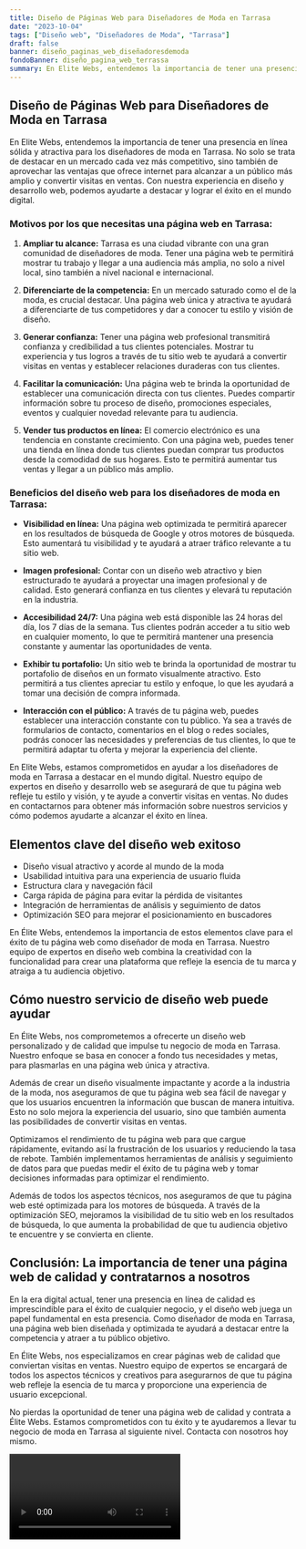 ```yaml
---
title: Diseño de Páginas Web para Diseñadores de Moda en Tarrasa
date: "2023-10-04"
tags: ["Diseño web", "Diseñadores de Moda", "Tarrasa"]
draft: false
banner: diseño_paginas_web_diseñadoresdemoda
fondoBanner: diseño_pagina_web_terrassa
summary: En Elite Webs, entendemos la importancia de tener una presencia en línea sólida y atractiva para los diseñadores de moda en Tarrasa. No solo se trata de destacar en un mercado cada vez más competitivo, sino también de aprovechar las ventajas que ofrece internet para alcanzar a un público más amplio y convertir visitas en ventas. Con nuestra experiencia en diseño y desarrollo web, podemos ayudarte a destacar y lograr el éxito en el mundo digital.
---
```



## Diseño de Páginas Web para Diseñadores de Moda en Tarrasa

En Elite Webs, entendemos la importancia de tener una presencia en línea sólida y atractiva para los diseñadores de moda en Tarrasa. No solo se trata de destacar en un mercado cada vez más competitivo, sino también de aprovechar las ventajas que ofrece internet para alcanzar a un público más amplio y convertir visitas en ventas. Con nuestra experiencia en diseño y desarrollo web, podemos ayudarte a destacar y lograr el éxito en el mundo digital.

### Motivos por los que necesitas una página web en Tarrasa:

1. **Ampliar tu alcance:** Tarrasa es una ciudad vibrante con una gran comunidad de diseñadores de moda. Tener una página web te permitirá mostrar tu trabajo y llegar a una audiencia más amplia, no solo a nivel local, sino también a nivel nacional e internacional.

2. **Diferenciarte de la competencia:** En un mercado saturado como el de la moda, es crucial destacar. Una página web única y atractiva te ayudará a diferenciarte de tus competidores y dar a conocer tu estilo y visión de diseño.

3. **Generar confianza:** Tener una página web profesional transmitirá confianza y credibilidad a tus clientes potenciales. Mostrar tu experiencia y tus logros a través de tu sitio web te ayudará a convertir visitas en ventas y establecer relaciones duraderas con tus clientes.

4. **Facilitar la comunicación:** Una página web te brinda la oportunidad de establecer una comunicación directa con tus clientes. Puedes compartir información sobre tu proceso de diseño, promociones especiales, eventos y cualquier novedad relevante para tu audiencia.

5. **Vender tus productos en línea:** El comercio electrónico es una tendencia en constante crecimiento. Con una página web, puedes tener una tienda en línea donde tus clientes puedan comprar tus productos desde la comodidad de sus hogares. Esto te permitirá aumentar tus ventas y llegar a un público más amplio.

### Beneficios del diseño web para los diseñadores de moda en Tarrasa:

- **Visibilidad en línea:** Una página web optimizada te permitirá aparecer en los resultados de búsqueda de Google y otros motores de búsqueda. Esto aumentará tu visibilidad y te ayudará a atraer tráfico relevante a tu sitio web.

- **Imagen profesional:** Contar con un diseño web atractivo y bien estructurado te ayudará a proyectar una imagen profesional y de calidad. Esto generará confianza en tus clientes y elevará tu reputación en la industria.

- **Accesibilidad 24/7:** Una página web está disponible las 24 horas del día, los 7 días de la semana. Tus clientes podrán acceder a tu sitio web en cualquier momento, lo que te permitirá mantener una presencia constante y aumentar las oportunidades de venta.

- **Exhibir tu portafolio:** Un sitio web te brinda la oportunidad de mostrar tu portafolio de diseños en un formato visualmente atractivo. Esto permitirá a tus clientes apreciar tu estilo y enfoque, lo que les ayudará a tomar una decisión de compra informada.

- **Interacción con el público:** A través de tu página web, puedes establecer una interacción constante con tu público. Ya sea a través de formularios de contacto, comentarios en el blog o redes sociales, podrás conocer las necesidades y preferencias de tus clientes, lo que te permitirá adaptar tu oferta y mejorar la experiencia del cliente.

En Elite Webs, estamos comprometidos en ayudar a los diseñadores de moda en Tarrasa a destacar en el mundo digital. Nuestro equipo de expertos en diseño y desarrollo web se asegurará de que tu página web refleje tu estilo y visión, y te ayude a convertir visitas en ventas. No dudes en contactarnos para obtener más información sobre nuestros servicios y cómo podemos ayudarte a alcanzar el éxito en línea.

<GifSeo />

<Cta />

## Elementos clave del diseño web exitoso

- Diseño visual atractivo y acorde al mundo de la moda
- Usabilidad intuitiva para una experiencia de usuario fluida
- Estructura clara y navegación fácil
- Carga rápida de página para evitar la pérdida de visitantes
- Integración de herramientas de análisis y seguimiento de datos
- Optimización SEO para mejorar el posicionamiento en buscadores

En Élite Webs, entendemos la importancia de estos elementos clave para el éxito de tu página web como diseñador de moda en Tarrasa. Nuestro equipo de expertos en diseño web combina la creatividad con la funcionalidad para crear una plataforma que refleje la esencia de tu marca y atraiga a tu audiencia objetivo.

## Cómo nuestro servicio de diseño web puede ayudar

En Élite Webs, nos comprometemos a ofrecerte un diseño web personalizado y de calidad que impulse tu negocio de moda en Tarrasa. Nuestro enfoque se basa en conocer a fondo tus necesidades y metas, para plasmarlas en una página web única y atractiva.

Además de crear un diseño visualmente impactante y acorde a la industria de la moda, nos aseguramos de que tu página web sea fácil de navegar y que los usuarios encuentren la información que buscan de manera intuitiva. Esto no solo mejora la experiencia del usuario, sino que también aumenta las posibilidades de convertir visitas en ventas.

Optimizamos el rendimiento de tu página web para que cargue rápidamente, evitando así la frustración de los usuarios y reduciendo la tasa de rebote. También implementamos herramientas de análisis y seguimiento de datos para que puedas medir el éxito de tu página web y tomar decisiones informadas para optimizar el rendimiento.

Además de todos los aspectos técnicos, nos aseguramos de que tu página web esté optimizada para los motores de búsqueda. A través de la optimización SEO, mejoramos la visibilidad de tu sitio web en los resultados de búsqueda, lo que aumenta la probabilidad de que tu audiencia objetivo te encuentre y se convierta en cliente.

## Conclusión: La importancia de tener una página web de calidad y contratarnos a nosotros

En la era digital actual, tener una presencia en línea de calidad es imprescindible para el éxito de cualquier negocio, y el diseño web juega un papel fundamental en esta presencia. Como diseñador de moda en Tarrasa, una página web bien diseñada y optimizada te ayudará a destacar entre la competencia y atraer a tu público objetivo.

En Élite Webs, nos especializamos en crear páginas web de calidad que conviertan visitas en ventas. Nuestro equipo de expertos se encargará de todos los aspectos técnicos y creativos para asegurarnos de que tu página web refleje la esencia de tu marca y proporcione una experiencia de usuario excepcional.

No pierdas la oportunidad de tener una página web de calidad y contrata a Élite Webs. Estamos comprometidos con tu éxito y te ayudaremos a llevar tu negocio de moda en Tarrasa al siguiente nivel. Contacta con nosotros hoy mismo.

<Video />

<CtaBot job="Diseñadores de Moda" city="Tarrasa" />

<Gmaps query="Tarrasa+españa+maps" />
